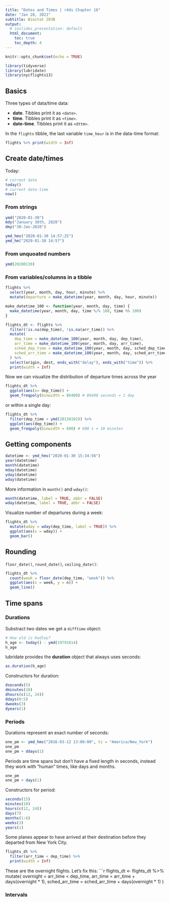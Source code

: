```yaml
---
title: "Dates and Times | r4ds Chapter 16"
date: "Jan 28, 2021"
subtitle: Biostat 203B
output:
  # ioslides_presentation: default
  html_document:
    toc: true
    toc_depth: 4
---
```


```r
knitr::opts_chunk$set(echo = TRUE)
```

```r
library(tidyverse)
library(lubridate)
library(nycflights13)
```

## Basics

Three types of data/time data:  

- **date**. Tibbles print it as `<date>`.  
- **time**. Tibbles print it as `<time>`.  
- **date-time**. Tibbles print it as `<dttm>`.  

In the `flights` tibble, the last variable `time_hour` is in the data-time format:
```r
flights %>% print(width = Inf)
```

## Create date/times

Today:
```r
# current date
today()
# current date-time
now()
```

### From strings

```r
ymd("2020-01-30")
mdy("January 30th, 2020")
dmy("30-Jan-2020")
```
```r
ymd_hms("2020-01-30 14:57:25")
ymd_hm("2020-01-30 14:57")
```

### From unquoated numbers

```r
ymd(20200130)
```

### From variables/columns in a tibble

```r
flights %>% 
  select(year, month, day, hour, minute) %>%
  mutate(departure = make_datetime(year, month, day, hour, minute))
```

```r
make_datetime_100 <- function(year, month, day, time) {
  make_datetime(year, month, day, time %/% 100, time %% 100)
}

flights_dt <- flights %>% 
  filter(!is.na(dep_time), !is.na(arr_time)) %>% 
  mutate(
    dep_time = make_datetime_100(year, month, day, dep_time),
    arr_time = make_datetime_100(year, month, day, arr_time),
    sched_dep_time = make_datetime_100(year, month, day, sched_dep_time),
    sched_arr_time = make_datetime_100(year, month, day, sched_arr_time)
  ) %>% 
  select(origin, dest, ends_with("delay"), ends_with("time")) %>%
  print(width = Inf)
```
Now we can visualize the distribution of departure times across the year  
```r
flights_dt %>% 
  ggplot(aes(x= dep_time)) + 
  geom_freqpoly(binwidth = 86400) # 86400 seconds = 1 day
```
or within a single day:
```r
flights_dt %>% 
  filter(dep_time < ymd(20130102)) %>% 
  ggplot(aes(dep_time)) + 
  geom_freqpoly(binwidth = 600) # 600 s = 10 minutes
```

## Getting components

```r
datetime <- ymd_hms("2020-01-30 15:34:56")
year(datetime)
month(datetime)
mday(datetime)
yday(datetime)
wday(datetime)
```
More information in `month()` and `wday()`:
```r
month(datetime, label = TRUE, abbr = FALSE)
wday(datetime, label = TRUE, abbr = FALSE)
```
Visualize number of departures during a week:
```r
flights_dt %>% 
  mutate(wday = wday(dep_time, label = TRUE)) %>% 
  ggplot(aes(x = wday)) +
  geom_bar()
```

## Rounding

`floor_date()`, `round_date()`, `ceiling_date()`:
```r
flights_dt %>% 
  count(week = floor_date(dep_time, "week")) %>% 
  ggplot(aes(x = week, y = n)) +
  geom_line()
```

## Time spans

### Durations

Substract two dates we get a `difftime` object:
```r
# How old is Hadley?
h_age <- today() - ymd(19791014)
h_age
```
lubridate provides the **duration** object that always uses seconds:
```r
as.duration(h_age)
```

Constructors for duration:
```r
dseconds(5)
dminutes(10)
dhours(c(12, 24))
ddays(0:5)
dweeks(3)
dyears(1)
```

### Periods

Durations represent an exact number of seconds:
```r
one_pm <- ymd_hms("2016-03-12 13:00:00", tz = "America/New_York")
one_pm
one_pm + ddays(1)
```

Periods are time spans but don’t have a fixed length in seconds, instead they work with “human” times, like days and months.
```r
one_pm
one_pm + days(1)
```

Constructors for period:
```r
seconds(15)
minutes(10)
hours(c(12, 24))
days(7)
months(1:6)
weeks(3)
years(1)
```

Some planes appear to have arrived at their destination before they departed from New York City.
```r
flights_dt %>% 
  filter(arr_time < dep_time) %>%
  print(width = Inf)
```
These are the overnight flights. Let's fix this:
```r
flights_dt <- flights_dt %>% 
  mutate(
    overnight = arr_time < dep_time,
    arr_time = arr_time + days(overnight * 1),
    sched_arr_time = sched_arr_time + days(overnight * 1)
  )


### Intervals



